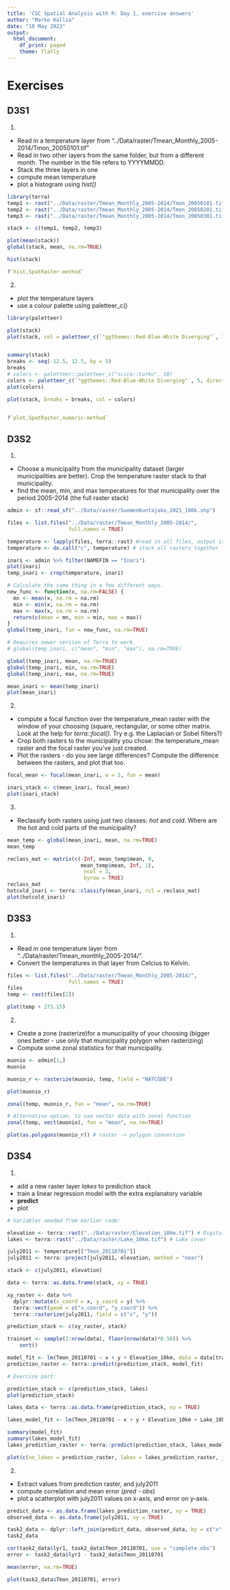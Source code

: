 ```yaml
---
title: 'CSC Spatial Analysis with R: Day 1, exercise answers'
author: "Marko Kallio"
date: "10 May 2023"
output:
  html_document:
    df_print: paged
    theme: flatly
---
```


# Exercises
## D3S1

1.

* Read in a temperature layer from "../Data/raster/Tmean_Monthly_2005-2014/Tmon_20050101.tif"
* Read in two other layers from the same folder, but from a different month. The number in the file refers to YYYYMMDD.
* Stack the three layers in one
* compute mean temperature
* plot a histogram using *hist()*

```r
library(terra)
temp1 <- rast("../Data/raster/Tmean_Monthly_2005-2014/Tmon_20050101.tif")
temp2 <- rast("../Data/raster/Tmean_Monthly_2005-2014/Tmon_20050201.tif")
temp3 <- rast("../Data/raster/Tmean_Monthly_2005-2014/Tmon_20050301.tif")

stack <- c(temp1, temp2, temp3)

plot(mean(stack))
global(stack, mean, na.rm=TRUE)

hist(stack)

?`hist,SpatRaster-method`
```


2.

* plot the temperature layers
* use a colour palette using paletteer_c()


```r
library(paletteer)

plot(stack)
plot(stack, col = paletteer_c(`"ggthemes::Red-Blue-White Diverging"`, 10, direction = -1))


summary(stack)
breaks <- seq(-12.5, 12.5, by = 5)
breaks
# colors <- paletteer::paletteer_c("scico::turku", 10)
colors <- paletteer_c(`"ggthemes::Red-Blue-White Diverging"`, 5, direction = -1)
plot(colors)

plot(stack, breaks = breaks, col = colors)


?`plot,SpatRaster,numeric-method`
```


## D3S2

1.

* Choose a municipality from the municipality dataset (larger municipalities are better). Crop the temperature raster stack to that municipality.
* find the mean, min, and max temperatures for that municipality over the period 2005-2014 (the full raster stack)

```r
admin <- sf::read_sf("../Data/raster/SuomenKuntajako_2021_100k.shp")

files <- list.files("../Data/raster/Tmean_Monthly_2005-2014/", 
                    full.names = TRUE)

temperature <- lapply(files, terra::rast) #read in all files, output is a list
temperature <- do.call("c", temperature) # stack all rasters together

inari <- admin %>% filter(NAMEFIN == "Inari")
plot(inari)
temp_inari <- crop(temperature, inari)

# Calculate the same thing in a few different ways.
new_func <- function(x, na.rm=FALSE) {
  mn <- mean(x, na.rm = na.rm)
  min <- min(x, na.rm = na.rm)
  max <- max(x, na.rm = na.rm)
  return(c(mean = mn, min = min, max = max))
}
global(temp_inari, fun = new_func, na.rm=TRUE)

# Requires newer version of Terra to work.
# global(temp_inari, c("mean", "min", "max"), na.rm=TRUE)

global(temp_inari, mean, na.rm=TRUE)
global(temp_inari, min, na.rm=TRUE)
global(temp_inari, max, na.rm=TRUE)

mean_inari <- mean(temp_inari)
plot(mean_inari)
```

2. 

* compute a focal function over the temperature_mean raster with the window of your choosing (square, rectangular, or some other matrix. Look at the help for *terra::focal()*. Try e.g. the Laplacian or Sobel filters?)
* Crop both rasters to the municipality you chose: the temperature_mean raster and the focal raster you've just created.
* Plot the rasters - do you see large differences? Compute the difference between the rasters, and plot that too.

```r
focal_mean <- focal(mean_inari, w = 3, fun = mean)

inari_stack <- c(mean_inari, focal_mean)
plot(inari_stack)
```


3. 

* Reclassify both rasters using just two classes: *hot* and *cold*. Where are the hot and cold parts of the municipality?

```r
mean_temp <- global(mean_inari, mean, na.rm=TRUE)
mean_temp

reclass_mat <- matrix(c(-Inf, mean_temp$mean, 0,
                        mean_temp$mean, Inf, 1),
                         ncol = 3,
                         byrow = TRUE)
reclass_mat
hotcold_inari <- terra::classify(mean_inari, rcl = reclass_mat)
plot(hotcold_inari)

```

## D3S3

1.

* Read in one temperature layer from "../Data/raster/Tmean_monthly_2005-2014/".
* Convert the temperatures in that layer from Celcius to Kelvin.

```r
files <- list.files("../Data/raster/Tmean_Monthly_2005-2014/",
                    full.names = TRUE)
files
temp <- rast(files[2])

plot(temp + 273.15)

```

2. 

* Create a zone (rasterize)for a munucipality of your choosing (bigger ones better - use only that municipality polygon when rasterizing)
* Compute some zonal statistics for that municipality.

```r
muonio <- admin[1,]
muonio

muonio_r <- rasterize(muonio, temp, field = "NATCODE")

plot(muonio_r)

zonal(temp, muonio_r, fun = "mean", na.rm=TRUE)

# Alternative option, to use vector data with zonal function
zonal(temp, vect(muonio), fun = "mean", na.rm=TRUE)

plot(as.polygons(muonio_r)) # raster -> polygon conversion
```



## D3S4

1.

* add a new raster layer *lakes* to prediction stack
* train a linear regression model with the extra explanatory variable
* **predict**
* plot

```r
# Variables needed from earlier code:

elevation <- terra::rast("../Data/raster/Elevation_10km.tif") # Digital elevation model
lakes <- terra::rast("../Data/raster/Lake_10km.tif") # Lake cover

july2011 <- temperature[["Tmon_20110701"]]
july2011 <- terra::project(july2011, elevation, method = "near")

stack <- c(july2011, elevation)

data <- terra::as.data.frame(stack, xy = TRUE)

xy_raster <- data %>% 
  dplyr::mutate(x_coord = x, y_coord = y) %>% 
  terra::vect(geom = c("x_coord", "y_coord")) %>%
  terra::rasterize(july2011, field = c("x", "y"))

prediction_stack <- c(xy_raster, stack)

trainset <- sample(1:nrow(data), floor(nrow(data)*0.50)) %>% 
    sort()

model_fit <- lm(Tmon_20110701 ~ x + y + Elevation_10km, data = data[trainset, ])
prediction_raster <- terra::predict(prediction_stack, model_fit)
```

```r
# Exercise part:

prediction_stack <- c(prediction_stack, lakes)
plot(prediction_stack)

lakes_data <- terra::as.data.frame(prediction_stack, xy = TRUE)

lakes_model_fit <- lm(Tmon_20110701 ~ x + y + Elevation_10km + Lake_10km, data = lakes_data[trainset, ])

summary(model_fit)
summary(lakes_model_fit)
lakes_prediction_raster <- terra::predict(prediction_stack, lakes_model_fit)

plot(c(no_lakes = prediction_raster, lakes = lakes_prediction_raster, july2011))


```


2. 

* Extract values from prediction raster, and july2011
* compute correlation and mean error (*pred - obs*)
* plot a scatterplot with july2011 values on x-axis, and error on y-axis.

```r

predict_data <- as.data.frame(lakes_prediction_raster, xy = TRUE)
observed_data <- as.data.frame(july2011, xy = TRUE)

task2_data <- dplyr::left_join(predict_data, observed_data, by = c("x", "y")) 
task2_data

cor(task2_data$lyr1, task2_data$Tmon_20110701, use = "complete.obs")
error <- task2_data$lyr1 - task2_data$Tmon_20110701

mean(error, na.rm=TRUE)

plot(task2_data$Tmon_20110701, error)
```

